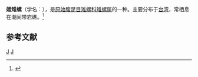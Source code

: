 {{Speciesbox
| taxon = Phasianella modesta
| binomial_authority = (Gould, 1861)
}}
'''姬雉螺'''（学名：''{{lang|la|Phasianella modesta}}''），是[[原始腹足目|原始腹足目]][[雉螺科|雉螺科]][[雉螺属|雉螺属]]的一种。主要分布于[[台湾|台湾]]，常栖息在潮间带岩礁。<ref>{{cite web|url=http://shell.sinica.edu.tw/chinese/shellbase_detail.php?science_no=3081|title=国际贝库：姬雉螺|publisher=台湾贝类资料库|accessdate=2009-08-11|archive-date=2016-03-04|archive-url=https://web.archive.org/web/20160304125405/http://shell.sinica.edu.tw/chinese/shellbase_detail.php?science_no=3081|dead-url=no}}</ref>

== 参考文献 ==
{{reflist}}
{{Taxonbar|from=Q10943674}}
{{mollusc-stub}}
[[Category:雉螺属|J]]
[[Category:雉螺科|J]]